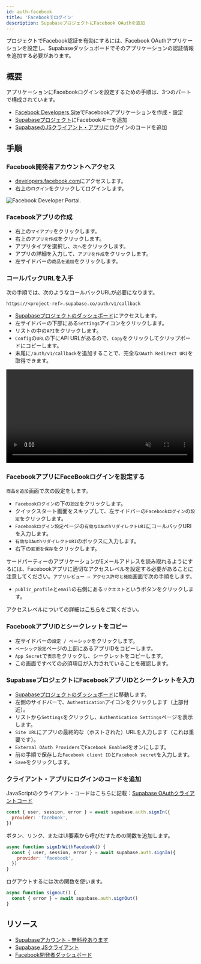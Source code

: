 ```yaml
---
id: auth-facebook
title: 'Facebookでログイン'
description: SupabaseプロジェクトにFacebook OAuthを追加
---
```



プロジェクトでFacebook認証を有効にするには、Facebook OAuthアプリケーションを設定し、Supabaseダッシュボードでそのアプリケーションの認証情報を追加する必要があります。

## 概要

アプリケーションにFacebookログインを設定するための手順は、3つのパートで構成されています。

- [Facebook Developers Site](https://developers.facebook.com)でFacebookアプリケーションを作成・設定
- [Supabaseプロジェクト](https://supabase.com)にFacebookキーを追加
- [SupabaseのJSクライアント・アプリ](https://github.com/supabase/supabase-js)にログインのコードを追加

## 手順

### Facebook開発者アカウントへアクセス

- [developers.facebook.com](https://developers.facebook.com)にアクセスします。
- 右上の`ログイン`をクリックしてログインします。

![Facebook Developer Portal.](/img/guides/facebook-portal.png)

### Facebookアプリの作成

- 右上の`マイアプリ`をクリックします。
- 右上の`アプリを作成`をクリックします。
- アプリタイプを選択し、`次へ`をクリックします。
- アプリの詳細を入力して、`アプリを作成`をクリックします。
- 左サイドバーの`商品を追加`をクリックします。

### コールバックURLを入手

次の手順では、次のようなコールバックURLが必要になります。

`https://<project-ref>.supabase.co/auth/v1/callback`

- [Supabaseプロジェクトのダッシュボード](https://supabase.com)にアクセスします。
- 左サイドバーの下部にある`Settings`アイコンをクリックします。
- リストの中の`API`をクリックします。
- `Config`の`URL`の下にAPI URLがあるので、`Copy`をクリックしてクリップボードにコピーします。
- 末尾に`/auth/v1/callback`を追加することで、完全な`OAuth Redirect URI`を取得できます。

<video width="99%" muted playsInline controls="true">
  <source src="/docs/videos/api/api-url-and-key.mp4" type="video/mp4" muted playsInline />
</video>

### FacebookアプリにFaceBookログインを設定する

`商品を追加`画面で次の設定をします。

- `Facebookログイン`の下の`設定`をクリックします。
- クイックスタート画面をスキップして、左サイドバーの`Facebookログイン`の`設定`をクリックします。
- `Facebookログイン設定`ページの`有効なOAuthリダイレクトURI`にコールバックURIを入力します。
- `有効なOAuthリダイレクトURI`のボックスに入力します。
- 右下の`変更を保存`をクリックします。

サードパーティーのアプリケーションがEメールアドレスを読み取れるようにするには、Facebookアプリに適切なアクセスレベルを設定する必要があることに注意してください。`アプリレビュー → アクセス許可と機能`画面で次の手順をします。

- `public_profile`と`email`の右側にある`リクエスト`というボタンをクリックします。

アクセスレベルについての詳細は[こちら](https://developers.facebook.com/docs/graph-api/overview/access-levels/)をご覧ください。

### FacebookアプリIDとシークレットをコピー

- 左サイドバーの`設定 / ベーシック`をクリックします。
- `ベーシック設定`ページの上部にあるアプリIDをコピーします。
- `App Secret`で`表示`をクリックし、シークレットをコピーします。
- この画面ですべての必須項目が入力されていることを確認します。

### SupabaseプロジェクトにFacebookアプリIDとシークレットを入力

- [Supabaseプロジェクトのダッシュボード](https://supabase.com)に移動します。
- 左側のサイドバーで、`Authentication`アイコンをクリックします（上部付近）。
- リストから`Settings`をクリックし、`Authentication Settings`ページを表示します。
- `Site URL`にアプリの最終的な（ホストされた）URLを入力します（これは重要です）。
- `External OAuth Providers`で`Facebook Enabled`をオンにします。
- 前の手順で保存した`Facebook client ID`と`Facebook secret`を入力します。
- `Save`をクリックします。

### クライアント・アプリにログインのコードを追加

JavaScriptのクライアント・コードはこちらに記載：[Supabase OAuthクライアントコード](/docs/reference/javascript/auth-signin#sign-in-using-third-party-providers)

```js
const { user, session, error } = await supabase.auth.signIn({
  provider: 'facebook',
})
```

ボタン、リンク、またはUI要素から呼びだすための関数を追加します。

```js
async function signInWithFacebook() {
  const { user, session, error } = await supabase.auth.signIn({
    provider: 'facebook',
  })
}
```

ログアウトするには次の関数を使います。

```js
async function signout() {
  const { error } = await supabase.auth.signOut()
}
```

## リソース

- [Supabaseアカウント - 無料枠あります](https://supabase.com)
- [Supabase JSクライアント](https://github.com/supabase/supabase-js)
- [Facebook開発者ダッシュボード](https://developers.facebook.com/)
